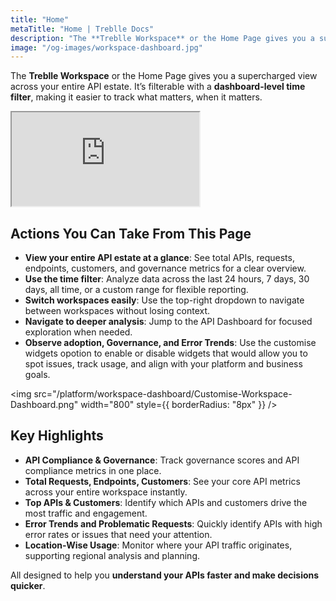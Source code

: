 ```yaml
---
title: "Home"
metaTitle: "Home | Treblle Docs"
description: "The **Treblle Workspace** or the Home Page gives you a supercharged view across your entire API estate."
image: "/og-images/workspace-dashboard.jpg"
---
```


The **Treblle Workspace** or the Home Page gives you a supercharged view across your entire API estate. It’s filterable with a **dashboard-level time filter**, making it easier to track what matters, when it matters.

<div style={{ position: 'relative', paddingBottom: '56.25%', height: 0, overflow: 'hidden', maxWidth: '100%', marginBottom: '1.5rem' }}>
  <iframe
    src="https://www.youtube.com/embed/QUZqRCx-xdw"
    title="Treblle Homepage"
    style={{
      position: 'absolute',
      top: 0,
      left: 0,
      width: '100%',
      height: '100%',
      border: 0,
      borderRadius: '8px'
    }}
    allow="accelerometer; autoplay; clipboard-write; encrypted-media; gyroscope; picture-in-picture"
    allowFullScreen>
  </iframe>
</div>

## Actions You Can Take From This Page
- **View your entire API estate at a glance**: See total APIs, requests, endpoints, customers, and governance metrics for a clear overview.
- **Use the time filter**: Analyze data across the last 24 hours, 7 days, 30 days, all time, or a custom range for flexible reporting.
- **Switch workspaces easily**: Use the top-right dropdown to navigate between workspaces without losing context.
- **Navigate to deeper analysis**: Jump to the API Dashboard for focused exploration when needed.
- **Observe adoption, Governance, and Error Trends**: Use the customise widgets opotion to enable or disable widgets that would allow you to spot issues, track usage, and align with your platform and business goals.

<img
    src="/platform/workspace-dashboard/Customise-Workspace-Dashboard.png"
    width="800"
    style={{ borderRadius: "8px" }}
  />

## Key Highlights
- **API Compliance & Governance**: Track governance scores and API compliance metrics in one place.
- **Total Requests, Endpoints, Customers**: See your core API metrics across your entire workspace instantly.
- **Top APIs & Customers**: Identify which APIs and customers drive the most traffic and engagement.
- **Error Trends and Problematic Requests**: Quickly identify APIs with high error rates or issues that need your attention.
- **Location-Wise Usage**: Monitor where your API traffic originates, supporting regional analysis and planning.

All designed to help you **understand your APIs faster and make decisions quicker**.
